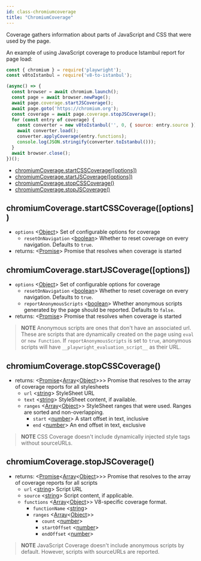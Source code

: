 ```yaml
---
id: class-chromiumcoverage
title: "ChromiumCoverage"
---
```



Coverage gathers information about parts of JavaScript and CSS that were used by the page.

An example of using JavaScript coverage to produce Istambul report for page load:

```js
const { chromium } = require('playwright');
const v8toIstanbul = require('v8-to-istanbul');

(async() => {
  const browser = await chromium.launch();
  const page = await browser.newPage();
  await page.coverage.startJSCoverage();
  await page.goto('https://chromium.org');
  const coverage = await page.coverage.stopJSCoverage();
  for (const entry of coverage) {
    const converter = new v8toIstanbul('', 0, { source: entry.source });
    await converter.load();
    converter.applyCoverage(entry.functions);
    console.log(JSON.stringify(converter.toIstanbul()));
  }
  await browser.close();
})();
```

<!-- GEN:toc -->
- [chromiumCoverage.startCSSCoverage([options])](api/class-chromiumcoverage.mdx#chromiumcoveragestartcsscoverageoptions)
- [chromiumCoverage.startJSCoverage([options])](api/class-chromiumcoverage.mdx#chromiumcoveragestartjscoverageoptions)
- [chromiumCoverage.stopCSSCoverage()](api/class-chromiumcoverage.mdx#chromiumcoveragestopcsscoverage)
- [chromiumCoverage.stopJSCoverage()](api/class-chromiumcoverage.mdx#chromiumcoveragestopjscoverage)
<!-- GEN:stop -->

## chromiumCoverage.startCSSCoverage([options])
- `options` <[Object]> Set of configurable options for coverage
  - `resetOnNavigation` <[boolean]> Whether to reset coverage on every navigation. Defaults to `true`.
- returns: <[Promise]> Promise that resolves when coverage is started

## chromiumCoverage.startJSCoverage([options])
- `options` <[Object]> Set of configurable options for coverage
  - `resetOnNavigation` <[boolean]> Whether to reset coverage on every navigation. Defaults to `true`.
  - `reportAnonymousScripts` <[boolean]> Whether anonymous scripts generated by the page should be reported. Defaults to `false`.
- returns: <[Promise]> Promise that resolves when coverage is started

> **NOTE** Anonymous scripts are ones that don't have an associated url. These are scripts that are dynamically created on the page using `eval` or `new Function`. If `reportAnonymousScripts` is set to `true`, anonymous scripts will have `__playwright_evaluation_script__` as their URL.

## chromiumCoverage.stopCSSCoverage()
- returns: <[Promise]<[Array]<[Object]>>> Promise that resolves to the array of coverage reports for all stylesheets
  - `url` <[string]> StyleSheet URL
  - `text` <[string]> StyleSheet content, if available.
  - `ranges` <[Array]<[Object]>> StyleSheet ranges that were used. Ranges are sorted and non-overlapping.
    - `start` <[number]> A start offset in text, inclusive
    - `end` <[number]> An end offset in text, exclusive

> **NOTE** CSS Coverage doesn't include dynamically injected style tags without sourceURLs.

## chromiumCoverage.stopJSCoverage()
- returns: <[Promise]<[Array]<[Object]>>> Promise that resolves to the array of coverage reports for all scripts
  - `url` <[string]> Script URL
  - `source` <[string]> Script content, if applicable.
  - `functions` <[Array]<[Object]>> V8-specific coverage format.
    - `functionName` <[string]>
    - `ranges` <[Array]<[Object]>>
      - `count` <[number]>
      - `startOffset` <[number]>
      - `endOffset` <[number]>

> **NOTE** JavaScript Coverage doesn't include anonymous scripts by default. However, scripts with sourceURLs are
reported.



[AXNode]: api/class-accessibility.mdx#accessibilitysnapshotoptions "AXNode"
[Accessibility]: api/class-accessibility.mdx#class-accessibility "Accessibility"
[Array]: https://developer.mozilla.org/en-US/docs/Web/JavaScript/Reference/Global_Objects/Array "Array"
[BrowserServer]: api/class-browser.mdx#class-browserserver  "BrowserServer"
[BrowserContext]: api/class-browsercontext.mdx#class-browsercontext  "BrowserContext"
[BrowserType]: api/class-browsertype.mdx#class-browsertype "BrowserType"
[Browser]: api/class-browser.mdx  "Browser"
[Buffer]: https://nodejs.org/api/buffer.htmlapi.mdx#buffer_class_buffer "Buffer"
[ChildProcess]: https://nodejs.org/api/child_process.html "ChildProcess"
[ChromiumBrowser]: api/class-chromiumbrowser.mdx#class-chromiumbrowser "ChromiumBrowser"
[ChromiumBrowserContext]: api/class-chromiumbrowsercontext.mdx#class-chromiumbrowsercontext "ChromiumBrowserContext"
[ChromiumCoverage]: api/class-chromiumcoverage.mdx#class-chromiumcoverage "ChromiumCoverage"
[CDPSession]: api/class-cdpsession.mdx#class-cdpsession  "CDPSession"
[ConsoleMessage]: api/class-consolemessage.mdx#class-consolemessage "ConsoleMessage"
[Dialog]: api/class-dialog.mdx#class-dialog "Dialog"
[Download]: api/class-download.mdx#class-download "Download"
[ElementHandle]: api/class-elementhandle.mdx#class-elementhandle "ElementHandle"
[Element]: https://developer.mozilla.org/en-US/docs/Web/API/element "Element"
[Error]: https://nodejs.org/api/errors.htmlapi.mdx#errors_class_error "Error"
[File]: https://developer.mozilla.org/en-US/docs/Web/API/File "File"
[FileChooser]: api/class-filechooser.mdx#class-filechooser "FileChooser"
[FirefoxBrowser]: api/class-firefoxbrowser.mdx#class-firefoxbrowser "FirefoxBrowser"
[Frame]: api/class-frame.mdx#class-frame "Frame"
[JSHandle]: api/class-jshandle.mdx#class-jshandle "JSHandle"
[Keyboard]: api/class-keyboard.mdx#class-keyboard "Keyboard"
[Logger]: api/class-logger.mdx#class-logger "Logger"
[Map]: https://developer.mozilla.org/en-US/docs/Web/JavaScript/Reference/Global_Objects/Map "Map"
[Mouse]: api/class-mouse.mdx#class-mouse "Mouse"
[Object]: https://developer.mozilla.org/en-US/docs/Web/JavaScript/Reference/Global_Objects/Object "Object"
[Page]: api/class-page.mdx#class-page "Page"
[Playwright]: api/class-playwright.mdx "Playwright"
[Promise]: https://developer.mozilla.org/en-US/docs/Web/JavaScript/Reference/Global_Objects/Promise "Promise"
[RegExp]: https://developer.mozilla.org/en-US/docs/Web/JavaScript/Reference/Global_Objects/RegExp
[Request]: api/class-request.mdx#class-request  "Request"
[Response]: api/class-response.mdx#class-response  "Response"
[Route]: api/class-route.mdx#class-route  "Route"
[Selectors]: api/class-selectors.mdx#class-selectors  "Selectors"
[Serializable]: https://developer.mozilla.org/en-US/docs/Web/JavaScript/Reference/Global_Objects/JSON/stringifyapi.mdx#Description "Serializable"
[TimeoutError]: api/class-timeouterror.mdx#class-timeouterror "TimeoutError"
[UIEvent.detail]: https://developer.mozilla.org/en-US/docs/Web/API/UIEvent/detail "UIEvent.detail"
[URL]: https://nodejs.org/api/url.html
[USKeyboardLayout]: ../src/usKeyboardLayout.ts "USKeyboardLayout"
[UnixTime]: https://en.wikipedia.org/wiki/Unix_time "Unix Time"
[WebKitBrowser]: api/class-webkitbrowser.mdx#class-webkitbrowser "WebKitBrowser"
[Worker]: api/class-worker.mdx#class-worker "Worker"
[boolean]: https://developer.mozilla.org/en-US/docs/Web/JavaScript/Data_structuresapi.mdx#Boolean_type "Boolean"
[function]: https://developer.mozilla.org/en-US/docs/Web/JavaScript/Reference/Global_Objects/Function "Function"
[iterator]: https://developer.mozilla.org/en-US/docs/Web/JavaScript/Reference/Iteration_protocols "Iterator"
[number]: https://developer.mozilla.org/en-US/docs/Web/JavaScript/Data_structuresapi.mdx#Number_type "Number"
[origin]: https://developer.mozilla.org/en-US/docs/Glossary/Origin "Origin"
[selector]: https://developer.mozilla.org/en-US/docs/Web/CSS/CSS_Selectors "selector"
[Readable]: https://nodejs.org/api/stream.htmlapi.mdx#stream_class_stream_readable "Readable"
[string]: https://developer.mozilla.org/en-US/docs/Web/JavaScript/Data_structuresapi.mdx#String_type "String"
[xpath]: https://developer.mozilla.org/en-US/docs/Web/XPath "xpath"
